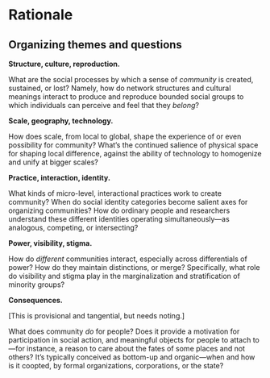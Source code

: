 # Rationale

## Organizing themes and questions

**Structure, culture, reproduction.**

What are the social processes by which a sense of *community* is created, sustained, or lost? Namely, how do network structures and cultural meanings interact to produce and reproduce bounded social groups to which individuals can perceive and feel that they *belong*?

**Scale, geography, technology.**

How does scale, from local to global, shape the experience of or even possibility for community? What's the continued salience of physical space for shaping local difference, against the ability of technology to homogenize and unify at bigger scales?

**Practice, interaction, identity.**

What kinds of micro-level, interactional practices work to create community? When do social identity categories become salient axes for organizing communities? How do ordinary people and researchers understand these different identities operating simultaneously---as analogous, competing, or intersecting?

**Power, visibility, stigma.**

How do *different* communities interact, especially across differentials of power? How do they maintain distinctions, or merge? Specifically, what role do visibility and stigma play in the marginalization and stratification of minority groups?

**Consequences.**

[This is provisional and tangential, but needs noting.]

What does community *do* for people? Does it provide a motivation for participation in social action, and meaningful objects for people to attach to---for instance, a reason to care about the fates of some places and not others? It's typically conceived as bottom-up and organic---when and how is it coopted, by formal organizations, corporations, or the state?
